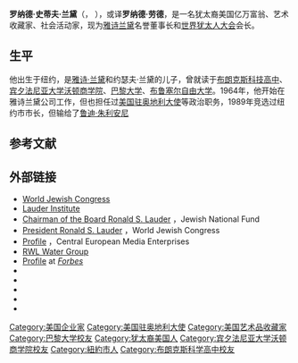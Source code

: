 {{infobox officeholder
|name         = Ronald Lauder
|image        = Ronald S Lauder - Rally against anti-Semitism - Berlin 14 September 2014 - 1 - c MichaelThaidigsmann (cropped).jpg
|caption      = 2014年9月摄
|birth_name   = Ronald Steven Lauder
|birth_date   = {{Birth date and age|1944|2|26|}}
|birth_place  =美国[[纽约市|纽约市]]
|occupation   = [[雅诗兰黛|雅诗兰黛]]名誉董事长
|nationality  = 美国
|blank1       = 身价 |data1 = {{increase}} US$43亿（2019）<ref name=Forbes2013>[https://www.forbes.com/profile/ronald-lauder/ Forbes The World's Billionaires: Ronald Lauder] August 2019</ref>
|party        = [[美国共和党|美国共和党]]
|spouse       = Jo Carole Knopf
|children     = Jane Lauder|Jane Lauder Warsh<br /> Aerin Lauder Zinterhofer
|parents      = [[雅诗·兰黛|雅诗·兰黛]]<br /> Joseph Lauder
| relatives = [[莱纳德·兰黛|莱纳德·兰黛]]（兄）
|office       =[[世界犹太人大会|世界犹太人大会]]会长
|term_start   =  2007年6月110日
|predecessor  = [[小埃德加·布朗夫曼|小埃德加·布朗夫曼]]
|office2      = [[美国驻奥地利大使|美国驻奥地利大使]]
|president2   = [[罗纳德·里根|罗纳德·里根]]
|term_start2  =  1986年4月16日
|term_end2     1987年10月27日
|predecessor2 = Helene A. von Damm
|successor2   = Henry Anatole Grunwald
|alma_mater   = 宾夕法尼亚大学[[沃顿商学院|沃顿商学院]]（BS）}}
'''罗纳德·史蒂夫·兰黛'''（{{lang-en|Ronald Steven Lauder}}， {{bd|1944年|2月26日}}），或译'''罗纳德·劳德'''，是一名犹太裔美国亿万富翁、艺术收藏家、社会活动家，现为[[雅诗兰黛|雅诗兰黛]]名誉董事长和[[世界犹太人大会|世界犹太人大会]]会长。

==生平==
他出生于纽约，是[[雅诗·兰黛|雅诗·兰黛]]和约瑟夫·兰黛的儿子，曾就读于[[布朗克斯科技高中|布朗克斯科技高中]]、[[宾夕法尼亚大学|宾夕法尼亚大学]][[沃顿商学院|沃顿商学院]]、[[巴黎大学|巴黎大学]]、[[布鲁塞尔自由大学_(荷语区)|布鲁塞尔自由大学]]。1964年，他开始在雅诗兰黛公司工作，但也担任过[[美国驻奥地利大使|美国驻奥地利大使]]等政治职务，1989年竞选过纽约市市长，但输给了[[鲁迪·朱利安尼|鲁迪·朱利安尼]]

==参考文献==
{{reflist|30em}}

==外部链接==
{{commons category}}
*[http://www.worldjewishcongress.org/ World Jewish Congress] {{Wayback|url=http://www.worldjewishcongress.org/ |date=20120602124207 }}
*[http://www.lauder.wharton.upenn.edu/lauder_advantage.asp Lauder Institute] {{Wayback|url=http://www.lauder.wharton.upenn.edu/lauder_advantage.asp |date=20070604001037 }}
*[http://www.jnf.org/about-jnf/our-leadership/board-members/ronald-s-lauder.html Chairman of the Board Ronald S. Lauder] {{Wayback|url=http://www.jnf.org/about-jnf/our-leadership/board-members/ronald-s-lauder.html |date=20201205223139 }} ，Jewish National Fund
*[http://www.worldjewishcongress.org/en/president President Ronald S. Lauder] {{Wayback|url=http://www.worldjewishcongress.org/en/president |date=20150206212535 }}，World Jewish Congress
*[http://www.cetv-net.com/en/about-cme/ronald-s-lauder.shtml Profile] {{Wayback|url=http://www.cetv-net.com/en/about-cme/ronald-s-lauder.shtml |date=20061113113616 }}，Central European Media Enterprises
*[http://www.rwlwater.com RWL Water Group] {{Wayback|url=http://www.rwlwater.com/ |date=20210227003827 }}
*[https://www.forbes.com/profile/ronald-lauder/ Profile] {{Wayback|url=https://www.forbes.com/profile/ronald-lauder/ |date=20171110051037 }} at ''[[Forbes|Forbes]]''
*{{C-SPAN|ronaldlauder}}
*{{Charlie Rose view|311}}
*{{IMDb name|4145813}}
*{{Worldcat id|lccn-n84-165680}}
*{{NYTtopic|people/l/ronald_s_lauder}}

{{Authority control}}

{{DEFAULTSORT:Lauder, Ronald}}
[[Category:美国企业家|Category:美国企业家]]
[[Category:美国驻奥地利大使|Category:美国驻奥地利大使]]
[[Category:美国艺术品收藏家|Category:美国艺术品收藏家]]
[[Category:巴黎大学校友|Category:巴黎大学校友]]
[[Category:犹太裔美国人|Category:犹太裔美国人]]
[[Category:宾夕法尼亚大学沃顿商学院校友|Category:宾夕法尼亚大学沃顿商学院校友]]
[[Category:紐約市人|Category:紐約市人]]
[[Category:布朗克斯科学高中校友|Category:布朗克斯科学高中校友]]